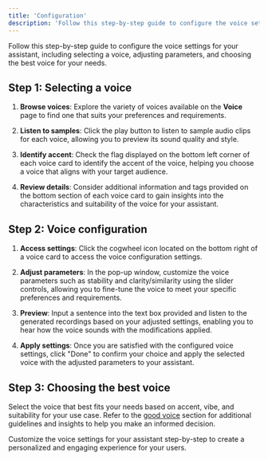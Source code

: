```yaml
---
title: 'Configuration'
description: 'Follow this step-by-step guide to configure the voice settings for your assistant, including selecting a voice, adjusting parameters, and choosing the best voice for your needs.'
---
```


Follow this step-by-step guide to configure the voice settings for your assistant, including selecting a voice, adjusting parameters,
and choosing the best voice for your needs.

## Step 1: Selecting a voice

1. **Browse voices**: Explore the variety of voices available on the **Voice** page to find one that suits your preferences and
 requirements.

2. **Listen to samples**: Click the play <Icon icon="play" iconType="solid" /> button to listen to sample audio clips for each voice, allowing you to preview its
sound quality and style.

3. **Identify accent**: Check the flag displayed on the bottom left corner of each voice card to identify the accent of the voice,
 helping you choose a voice that aligns with your target audience.

4. **Review details**: Consider additional information and tags provided on the bottom section of each voice card to gain
insights into the characteristics and suitability of the voice for your assistant.

## Step 2: Voice configuration

1. **Access settings**: Click the cogwheel icon located on the bottom right of a voice card to access the voice configuration
settings.

2. **Adjust parameters**: In the pop-up window, customize the voice parameters such as stability and clarity/similarity using
the slider controls, allowing you to fine-tune the voice to meet your specific preferences and requirements.

3. **Preview**: Input a sentence into the text box provided and listen to the generated recordings based on your adjusted settings,
 enabling you to hear how the voice sounds with the modifications applied.

4. **Apply settings**: Once you are satisfied with the configured voice settings, click "Done" to confirm your choice and apply
the selected voice with the adjusted parameters to your assistant.

## Step 3: Choosing the best voice

Select the voice that best fits your needs based on accent, vibe, and suitability for your use case. Refer to the [good voice](./what-is-good-voice)
section for additional guidelines and insights to help you make an informed decision.

Customize the voice settings for your assistant step-by-step to create a personalized and engaging experience for your users.
